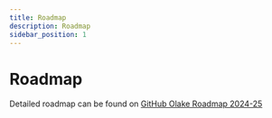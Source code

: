 ```yaml
---
title: Roadmap
description: Roadmap
sidebar_position: 1
---
```


# Roadmap

Detailed roadmap can be found on [GitHub Olake Roadmap 2024-25](https://github.com/orgs/datazip-inc/projects/5)
